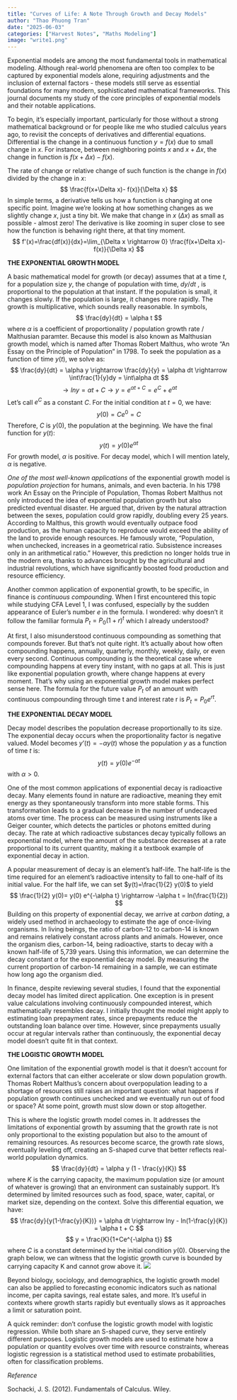 ```yaml
---
title: "Curves of Life: A Note Through Growth and Decay Models"
author: "Thao Phuong Tran"
date: "2025-06-03"
categories: ["Harvest Notes", "Maths Modeling"]
image: "write1.png"
---
```


Exponential models are among the most fundamental tools in mathematical modeling. Although real-world phenomena are often too complex to be captured by exponential models alone, requiring adjustments and the inclusion of external factors - these models still serve as essential foundations for many modern, sophisticated mathematical frameworks. This journal documents my study of the core principles of exponential models and their notable applications.

To begin, it's especially important, particularly for those without a strong mathematical background or for people like me who studied calculus years ago, to revisit the concepts of derivatives and differential equations. Differential is the change in a continuous function $y = f(x)$ due to small change in $x$. For instance, between neighboring points $x$ and $x+\Delta x$, the change in function is $f(x+\Delta x)- f(x)$.

The rate of change or relative change of such function is the change in $f(x)$ divided by the change in $x$: $$
\frac{f(x+\Delta x)- f(x)}{\Delta x}
$$ In simple terms, a derivative tells us how a function is changing at one specific point. Imagine we’re looking at how something changes as we slightly change $x$, just a tiny bit. We make that change in $x$ ($\Delta x$) as small as possible - almost zero! The derivative is like zooming in super close to see how the function is behaving right there, at that tiny moment. $$
f'(x)=\frac{df(x)}{dx}=\lim_{\Delta x \rightarrow 0} \frac{f(x+\Delta x)-f(x)}{\Delta x}
$$

**THE EXPONENTIAL GROWTH MODEL**

A basic mathematical model for growth (or decay) assumes that at a time $t$, for a population size $y$, the change of population with time, $dy/dt$ , is proportional to the population at that instant. If the population is small, it changes slowly. If the population is large, it changes more rapidly. The growth is multiplicative, which sounds really reasonable. In symbols, $$
\frac{dy}{dt} = \alpha t
$$ where $\alpha$ is a coefficient of proportionality / population growth rate / Malthusian paramter. Because this model is also known as Malthusian growth model, which is named after Thomas Robert Malthus, who wrote “An Essay on the Principle of Population” in 1798. To seek the population as a function of time $y(t)$, we solve as: $$
\frac{dy}{dt} = \alpha y \rightarrow \frac{dy}{y} = \alpha dt \rightarrow \int\frac{1}{y}dy = \int\alpha dt
$$ $$
\rightarrow lny = \alpha t + C \rightarrow y = e^{\alpha t + C} = e^C + e^{\alpha t}
$$ Let’s call $e^C$ as a constant $C$. For the initial condition at $t=0$, we have: $$
y(0)= Ce^0= C
$$ Therefore, $C$ is $y(0)$, the population at the beginning. We have the final function for $y(t)$: $$
y(t)= y(0) e^{\alpha t}
$$ For growth model, $\alpha$ is positive. For decay model, which I will mention lately, $\alpha$ is negative.

*One of the most well-known applications* of the exponential growth model is *population projection* for humans, animals, and even bacteria. In his 1798 work An Essay on the Principle of Population, Thomas Robert Malthus not only introduced the idea of exponential population growth but also predicted eventual disaster. He argued that, driven by the natural attraction between the sexes, population could grow rapidly, doubling every 25 years. According to Malthus, this growth would eventually outpace food production, as the human capacity to reproduce would exceed the ability of the land to provide enough resources. He famously wrote, "Population, when unchecked, increases in a geometrical ratio. Subsistence increases only in an arithmetical ratio." However, this prediction no longer holds true in the modern era, thanks to advances brought by the agricultural and industrial revolutions, which have significantly boosted food production and resource efficiency.

Another common application of exponential growth, to be specific, in finance is *continuous compounding*. When I first encountered this topic while studying CFA Level 1, I was confused, especially by the sudden appearance of Euler’s number $e$ in the formula. I wondered: why doesn’t it follow the familiar formula $P_t=P_0 (1+r)^t$ which I already understood?

At first, I also misunderstood continuous compounding as something that compounds forever. But that’s not quite right. It’s actually about how often compounding happens, annually, quarterly, monthly, weekly, daily, or even every second. Continuous compounding is the theoretical case where compounding happens at every tiny instant, with no gaps at all. This is just like exponential population growth, where change happens at every moment. That’s why using an exponential growth model makes perfect sense here. The formula for the future value $P_t$ of an amount with continuous compounding through time t and interest rate r is $P_t= P_0 e^{rt}$.

**THE EXPONENTIAL DECAY MODEL**

Decay model describes the population decrease proportionally to its size. The exponential decay occurs when the proportionality factor is negative valued. Model becomes $y’(t)= -\alpha y(t)$ whose the population $y$ as a function of time $t$ is: $$
y(t)= y(0) e^{-\alpha t}
$$ with $\alpha>0$.

One of the most common applications of exponential decay is radioactive decay. Many elements found in nature are radioactive, meaning they emit energy as they spontaneously transform into more stable forms. This transformation leads to a gradual decrease in the number of undecayed atoms over time. The process can be measured using instruments like a Geiger counter, which detects the particles or photons emitted during decay. The rate at which radioactive substances decay typically follows an exponential model, where the amount of the substance decreases at a rate proportional to its current quantity, making it a textbook example of exponential decay in action.

A popular measurement of decay is an element’s half-life. The half-life is the time required for an element’s radioactive intensity to fall to one-half of its initial value. For the half life, we can set $y(t)=\frac{1}{2} y(0)$ to yield $$
\frac{1}{2} y(0)= y(0) e^{-\alpha t} \rightarrow -\alpha t = ln(\frac{1}{2})⁡
$$ Building on this property of exponential decay, we arrive at *carbon dating*, a widely used method in archaeology to estimate the age of once-living organisms. In living beings, the ratio of carbon-12 to carbon-14 is known and remains relatively constant across plants and animals. However, once the organism dies, carbon-14, being radioactive, starts to decay with a known half-life of 5,739 years. Using this information, we can determine the decay constant $\alpha$ for the exponential decay model. By measuring the current proportion of carbon-14 remaining in a sample, we can estimate how long ago the organism died.

In finance, despite reviewing several studies, I found that the exponential decay model has limited direct application. One exception is in present value calculations involving continuously compounded interest, which mathematically resembles decay. I initially thought the model might apply to estimating loan prepayment rates, since prepayments reduce the outstanding loan balance over time. However, since prepayments usually occur at regular intervals rather than continuously, the exponential decay model doesn’t quite fit in that context.

**THE LOGISTIC GROWTH MODEL**

One limitation of the exponential growth model is that it doesn’t account for external factors that can either accelerate or slow down population growth. Thomas Robert Malthus’s concern about overpopulation leading to a shortage of resources still raises an important question: what happens if population growth continues unchecked and we eventually run out of food or space? At some point, growth must slow down or stop altogether.

This is where the logistic growth model comes in. It addresses the limitations of exponential growth by assuming that the growth rate is not only proportional to the existing population but also to the amount of remaining resources. As resources become scarce, the growth rate slows, eventually leveling off, creating an S-shaped curve that better reflects real-world population dynamics. $$
\frac{dy}{dt} = \alpha y (1 - \frac{y}{K})
$$ where $K$ is the carrying capacity, the maximum population size (or amount of whatever is growing) that an environment can sustainably support. It’s determined by limited resources such as food, space, water, capital, or market size, depending on the context. Solve this differential equation, we have: $$
\frac{dy}{y(1-\frac{y}{K})} = \alpha dt \rightarrow lny - ln(1-\frac{y}{K}) = \alpha t + C
$$ $$
y = \frac{K}{1+Ce^{-\alpha t}}
$$ where $C$ is a constant determined by the initial condition $y(0)$. Observing the graph below, we can witness that the logistic growth curve is bounded by carrying capacity K and cannot grow above it. ![](chart.png)

Beyond biology, sociology, and demographics, the logistic growth model can also be applied to forecasting economic indicators such as national income, per capita savings, real estate sales, and more. It’s useful in contexts where growth starts rapidly but eventually slows as it approaches a limit or saturation point.

A quick reminder: don’t confuse the logistic growth model with logistic regression. While both share an S-shaped curve, they serve entirely different purposes. Logistic growth models are used to estimate how a population or quantity evolves over time with resource constraints, whereas logistic regression is a statistical method used to estimate probabilities, often for classification problems.

*Reference*

Sochacki, J. S. (2012). Fundamentals of Calculus. Wiley.
